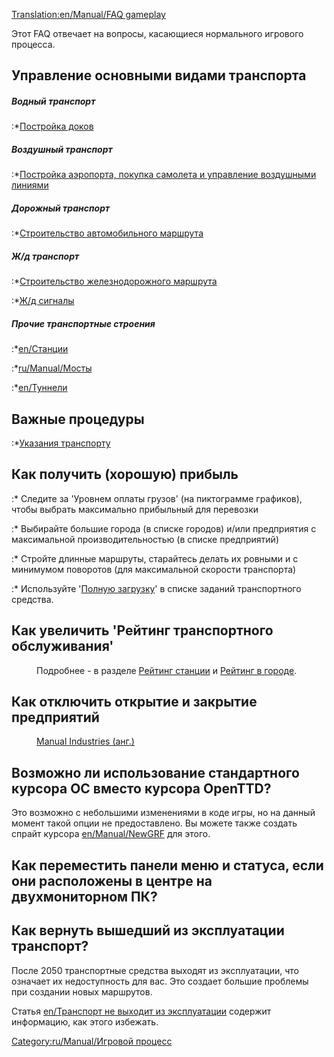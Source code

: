 [[Translation:en/Manual/FAQ gameplay]]
{{ru/Перевод|en/Manual/FAQ gameplay|0}}

Этот FAQ отвечает на вопросы, касающиеся нормального игрового процесса.

==Управление основными видами транспорта==
=====Водный транспорт=====
:*[[en/Manual/Waterway construction|Постройка доков]]

=====Воздушный транспорт=====
:*[[en/Manual/Airport construction|Постройка аэропорта, покупка самолета и управление воздушными линиями]]

=====Дорожный транспорт=====
:*[[en/Manual/Roadway construction|Строительство автомобильного маршрута]]

=====Ж/д транспорт=====
:*[[en/Manual/Railway construction|Строительство железнодорожного маршрута]]
:*[[en/Manual/Signals|Ж/д сигналы]]

=====Прочие транспортные строения=====
:*[[en/Станции]]
:*[[ru/Manual/Мосты]]
:*[[en/Туннели]]

==Важные процедуры==
:*[[en/Manual/Orders|Указания транспорту]]

==Как получить (хорошую) прибыль==
:* Следите за 'Уровнем оплаты грузов' (на пиктограмме графиков), чтобы выбрать максимально прибыльный для перевозки
:* Выбирайте большие города (в списке городов) и/или предприятия с максимальной производительностью (в списке предприятий)
:* Стройте длинные маршруты, старайтесь делать их ровными и с минимумом поворотов (для максимальной скорости транспорта)
:* Используйте '[[en/Manual/Orders#full-load|Полную загрузку]]' в списке заданий транспортного средства.

==Как увеличить 'Рейтинг транспортного обслуживания'==
:Подробнее - в разделе [[en/Manual/Game Mechanics/Main Page#station-rating|Рейтинг станции]] и [[en/Manual/Game Mechanics/Main Page#local-authority-rating|Рейтинг в городе]].

==Как отключить открытие и закрытие предприятий==
:[http://grfcrawler.tt-forums.net/details.php?do=details&id=244 Manual Industries (анг.)]

==Возможно ли использование стандартного курсора ОС вместо курсора OpenTTD?==
Это возможно с небольшими изменениями в коде игры, но на данный момент такой опции не предоставлено. Вы можете также создать спрайт курсора [[en/Manual/NewGRF]] для этого.

==Как переместить панели меню и статуса, если они расположены в центре на двухмониторном ПК?==

==Как вернуть вышедший из эксплуатации транспорт?==
После 2050 транспортные средства выходят из эксплуатации, что означает их недоступность для вас. Это создает большие проблемы при создании новых маршрутов.

Статья [[en/Транспорт не выходит из эксплуатации]] содержит информацию, как этого избежать.

[[Category:ru/Manual/Игровой процесс]]